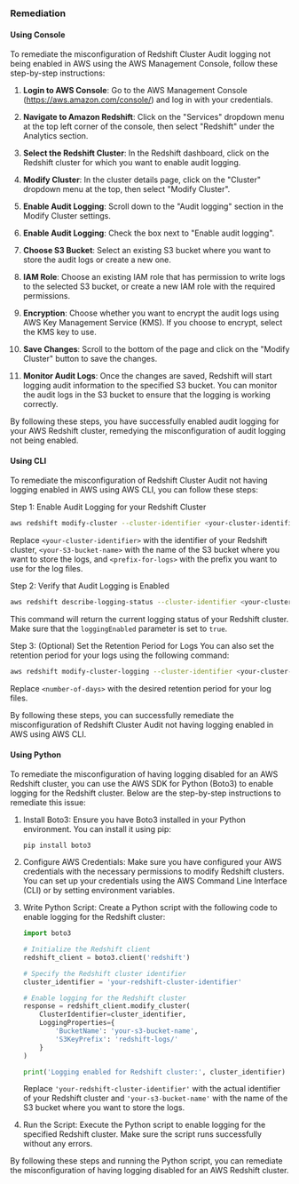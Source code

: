 ### Remediation

#### Using Console

To remediate the misconfiguration of Redshift Cluster Audit logging not being enabled in AWS using the AWS Management Console, follow these step-by-step instructions:

1. **Login to AWS Console**: Go to the AWS Management Console (https://aws.amazon.com/console/) and log in with your credentials.

2. **Navigate to Amazon Redshift**: Click on the "Services" dropdown menu at the top left corner of the console, then select "Redshift" under the Analytics section.

3. **Select the Redshift Cluster**: In the Redshift dashboard, click on the Redshift cluster for which you want to enable audit logging.

4. **Modify Cluster**: In the cluster details page, click on the "Cluster" dropdown menu at the top, then select "Modify Cluster".

5. **Enable Audit Logging**: Scroll down to the "Audit logging" section in the Modify Cluster settings.

6. **Enable Audit Logging**: Check the box next to "Enable audit logging".

7. **Choose S3 Bucket**: Select an existing S3 bucket where you want to store the audit logs or create a new one.

8. **IAM Role**: Choose an existing IAM role that has permission to write logs to the selected S3 bucket, or create a new IAM role with the required permissions.

9. **Encryption**: Choose whether you want to encrypt the audit logs using AWS Key Management Service (KMS). If you choose to encrypt, select the KMS key to use.

10. **Save Changes**: Scroll to the bottom of the page and click on the "Modify Cluster" button to save the changes.

11. **Monitor Audit Logs**: Once the changes are saved, Redshift will start logging audit information to the specified S3 bucket. You can monitor the audit logs in the S3 bucket to ensure that the logging is working correctly.

By following these steps, you have successfully enabled audit logging for your AWS Redshift cluster, remedying the misconfiguration of audit logging not being enabled.

#### Using CLI

To remediate the misconfiguration of Redshift Cluster Audit not having logging enabled in AWS using AWS CLI, you can follow these steps:

Step 1: Enable Audit Logging for your Redshift Cluster
```bash
aws redshift modify-cluster --cluster-identifier <your-cluster-identifier> --logging-properties '{"BucketName": "<your-S3-bucket-name>", "S3KeyPrefix": "<prefix-for-logs>"}'
```
Replace `<your-cluster-identifier>` with the identifier of your Redshift cluster, `<your-S3-bucket-name>` with the name of the S3 bucket where you want to store the logs, and `<prefix-for-logs>` with the prefix you want to use for the log files.

Step 2: Verify that Audit Logging is Enabled
```bash
aws redshift describe-logging-status --cluster-identifier <your-cluster-identifier>
```
This command will return the current logging status of your Redshift cluster. Make sure that the `loggingEnabled` parameter is set to `true`.

Step 3: (Optional) Set the Retention Period for Logs
You can also set the retention period for your logs using the following command:
```bash
aws redshift modify-cluster-logging --cluster-identifier <your-cluster-identifier> --logging-type bucket --bucket-name <your-S3-bucket-name> --s3-key-prefix <prefix-for-logs> --enable --retention-period <number-of-days>
```
Replace `<number-of-days>` with the desired retention period for your log files.

By following these steps, you can successfully remediate the misconfiguration of Redshift Cluster Audit not having logging enabled in AWS using AWS CLI.

#### Using Python

To remediate the misconfiguration of having logging disabled for an AWS Redshift cluster, you can use the AWS SDK for Python (Boto3) to enable logging for the Redshift cluster. Below are the step-by-step instructions to remediate this issue:

1. Install Boto3:
   Ensure you have Boto3 installed in your Python environment. You can install it using pip:
   ```
   pip install boto3
   ```

2. Configure AWS Credentials:
   Make sure you have configured your AWS credentials with the necessary permissions to modify Redshift clusters. You can set up your credentials using the AWS Command Line Interface (CLI) or by setting environment variables.

3. Write Python Script:
   Create a Python script with the following code to enable logging for the Redshift cluster:

   ```python
   import boto3

   # Initialize the Redshift client
   redshift_client = boto3.client('redshift')

   # Specify the Redshift cluster identifier
   cluster_identifier = 'your-redshift-cluster-identifier'

   # Enable logging for the Redshift cluster
   response = redshift_client.modify_cluster(
       ClusterIdentifier=cluster_identifier,
       LoggingProperties={
           'BucketName': 'your-s3-bucket-name',
           'S3KeyPrefix': 'redshift-logs/'
       }
   )

   print('Logging enabled for Redshift cluster:', cluster_identifier)
   ```

   Replace `'your-redshift-cluster-identifier'` with the actual identifier of your Redshift cluster and `'your-s3-bucket-name'` with the name of the S3 bucket where you want to store the logs.

4. Run the Script:
   Execute the Python script to enable logging for the specified Redshift cluster. Make sure the script runs successfully without any errors.

By following these steps and running the Python script, you can remediate the misconfiguration of having logging disabled for an AWS Redshift cluster.

